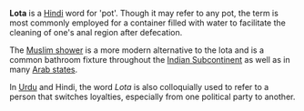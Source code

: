 '''Lota''' is a [[Hindi]] word for 'pot'. Though it may refer to any pot, the term is most commonly employed for a container filled with water to facilitate the cleaning of one's anal region after defecation.

The [[Muslim shower]] is a more modern alternative to the lota and is a common bathroom fixture throughout the [[Indian subcontinent|Indian Subcontinent]] as well as in many [[Arab states]].

In [[Urdu language|Urdu]] and Hindi, the word ''Lota'' is also colloquially used to refer to a person that switches loyalties, especially from one political party to another.

{{stub}}